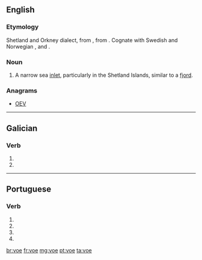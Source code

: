 ==English==

===Etymology===
Shetland and Orkney dialect, from {{etyl|nrn|en}}, from {{etyl|non|en}} {{term|vágr|lang=non}}. Cognate with Swedish and Norwegian {{term|våg|lang=no}}, and {{etyl|fo|-}} {{term|vágur|lang=fo}}.

===Noun===
{{en-noun}}

# {{context|British|lang=en}} A narrow sea [[inlet]], particularly in the Shetland Islands, similar to a [[fjord]].

===Anagrams===
* [[OEV#English|OEV]]

----

==Galician==

===Verb===
{{gl-verb-form}}

# {{inflection of|voar|lang=gl||1|s|pres|sub}}
# {{inflection of|voar|lang=gl||3|s|pres|sub}}

----

==Portuguese==

===Verb===
{{pt-verb-form}}

# {{pt-verb form of|voar|ar|subjunctive|present|singular|first}}
# {{pt-verb form of|voar|ar|subjunctive|present|singular|third}}
# {{pt-verb form of|voar|ar|imperative|affirmative|singular|third|}}
# {{pt-verb form of|voar|ar|imperative|negative|singular|third|}}

[[br:voe]]
[[fr:voe]]
[[mg:voe]]
[[pt:voe]]
[[ta:voe]]